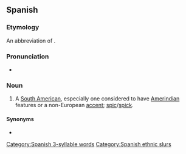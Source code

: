 ==Spanish==

===Etymology===
An abbreviation of {{m|es|sudamericano|'''suda'''meri'''ca'''no|South American}}.

===Pronunciation===
* {{es-IPA}}

===Noun===
{{es-noun|mf}}

# {{lb|es|Spain|offensive|derogatory|vulgar|slang}} A [[South American]], especially one considered to have [[Amerindian]] features or a non-European [[accent]]; [[spic]]/[[spick]].

====Synonyms====
* {{l|es|panchito}}

[[Category:Spanish 3-syllable words]]
[[Category:Spanish ethnic slurs]]